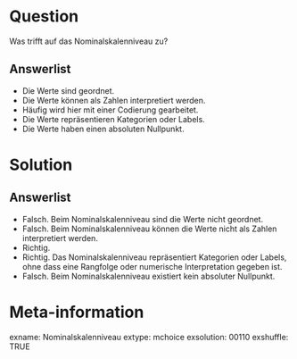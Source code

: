 
Question
========

Was trifft auf das Nominalskalenniveau zu?

Answerlist
----------

* Die Werte sind geordnet.
* Die Werte können als Zahlen interpretiert werden.
* Häufig wird hier mit einer Codierung gearbeitet.
* Die Werte repräsentieren Kategorien oder Labels.
* Die Werte haben einen absoluten Nullpunkt.

Solution
========

Answerlist
----------

* Falsch. Beim Nominalskalenniveau sind die Werte nicht geordnet.
* Falsch. Beim Nominalskalenniveau können die Werte nicht als Zahlen interpretiert werden.
* Richtig. 
* Richtig. Das Nominalskalenniveau repräsentiert Kategorien oder Labels, ohne dass eine Rangfolge oder numerische Interpretation gegeben ist.
* Falsch. Beim Nominalskalenniveau existiert kein absoluter Nullpunkt.

Meta-information
================
exname: Nominalskalenniveau
extype: mchoice 
exsolution: 00110
exshuffle: TRUE
